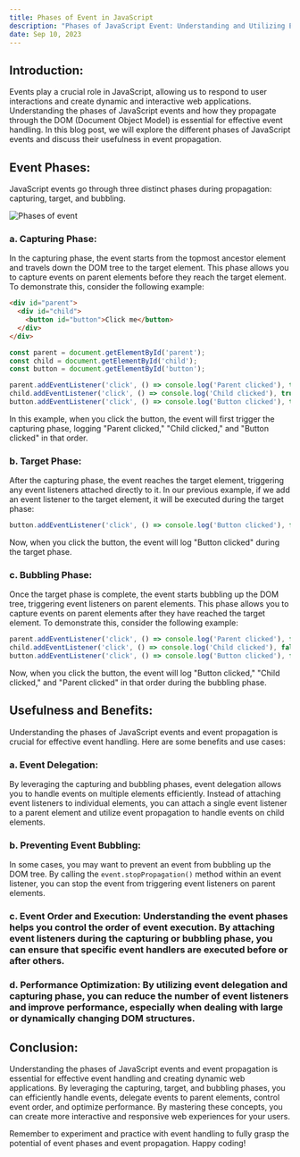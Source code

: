 ```yaml
---
title: Phases of Event in JavaScript
description: "Phases of JavaScript Event: Understanding and Utilizing Event Propagation"
date: Sep 10, 2023
---
```


## Introduction:
Events play a crucial role in JavaScript, allowing us to respond to user interactions and create dynamic and interactive web applications. Understanding the phases of JavaScript events and how they propagate through the DOM (Document Object Model) is essential for effective event handling. In this blog post, we will explore the different phases of JavaScript events and discuss their usefulness in event propagation.

## Event Phases:
JavaScript events go through three distinct phases during propagation: capturing, target, and bubbling.

![Phases of event](https://github.com/penandcode/devscripter/assets/72292130/0e2268f6-93de-43a2-abcd-19a48624c427)


### a. Capturing Phase:
In the capturing phase, the event starts from the topmost ancestor element and travels down the DOM tree to the target element. This phase allows you to capture events on parent elements before they reach the target element. To demonstrate this, consider the following example:

```html
<div id="parent">
  <div id="child">
    <button id="button">Click me</button>
  </div>
</div>
```

```javascript
const parent = document.getElementById('parent');
const child = document.getElementById('child');
const button = document.getElementById('button');

parent.addEventListener('click', () => console.log('Parent clicked'), true);
child.addEventListener('click', () => console.log('Child clicked'), true);
button.addEventListener('click', () => console.log('Button clicked'), true);
```

In this example, when you click the button, the event will first trigger the capturing phase, logging "Parent clicked," "Child clicked," and "Button clicked" in that order.

### b. Target Phase:
After the capturing phase, the event reaches the target element, triggering any event listeners attached directly to it. In our previous example, if we add an event listener to the target element, it will be executed during the target phase:

```javascript
button.addEventListener('click', () => console.log('Button clicked'), false);
```

Now, when you click the button, the event will log "Button clicked" during the target phase.

### c. Bubbling Phase:
Once the target phase is complete, the event starts bubbling up the DOM tree, triggering event listeners on parent elements. This phase allows you to capture events on parent elements after they have reached the target element. To demonstrate this, consider the following example:

```javascript
parent.addEventListener('click', () => console.log('Parent clicked'), false);
child.addEventListener('click', () => console.log('Child clicked'), false);
button.addEventListener('click', () => console.log('Button clicked'), false);
```

Now, when you click the button, the event will log "Button clicked," "Child clicked," and "Parent clicked" in that order during the bubbling phase.

[](https://github.com/penandcode/devscripter/assets/72292130/b4f69ba2-ebb1-4d76-b7a7-4841dd3b3d0f)

## Usefulness and Benefits:
Understanding the phases of JavaScript events and event propagation is crucial for effective event handling. Here are some benefits and use cases:

### a. Event Delegation: 
By leveraging the capturing and bubbling phases, event delegation allows you to handle events on multiple elements efficiently. Instead of attaching event listeners to individual elements, you can attach a single event listener to a parent element and utilize event propagation to handle events on child elements.

### b. Preventing Event Bubbling: 
In some cases, you may want to prevent an event from bubbling up the DOM tree. By calling the `event.stopPropagation()` method within an event listener, you can stop the event from triggering event listeners on parent elements.

### c. Event Order and Execution: Understanding the event phases helps you control the order of event execution. By attaching event listeners during the capturing or bubbling phase, you can ensure that specific event handlers are executed before or after others.

### d. Performance Optimization: By utilizing event delegation and capturing phase, you can reduce the number of event listeners and improve performance, especially when dealing with large or dynamically changing DOM structures.

## Conclusion:
Understanding the phases of JavaScript events and event propagation is essential for effective event handling and creating dynamic web applications. By leveraging the capturing, target, and bubbling phases, you can efficiently handle events, delegate events to parent elements, control event order, and optimize performance. By mastering these concepts, you can create more interactive and responsive web experiences for your users.

Remember to experiment and practice with event handling to fully grasp the potential of event phases and event propagation. Happy coding!
